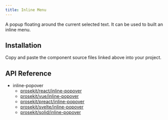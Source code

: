 ```yaml
---
title: Inline Menu
---
```



A popup floating around the current selected text. It can be used to built an inline menu.

<Demo story="inline-menu" />

## Installation

Copy and paste the component source files linked above into your project.

## API Reference

- inline-popover
  - [prosekit/react/inline-popover](/references/react/inline-popover)
  - [prosekit/vue/inline-popover](/references/vue/inline-popover)
  - [prosekit/preact/inline-popover](/references/preact/inline-popover)
  - [prosekit/svelte/inline-popover](/references/svelte/inline-popover)
  - [prosekit/solid/inline-popover](/references/solid/inline-popover)
